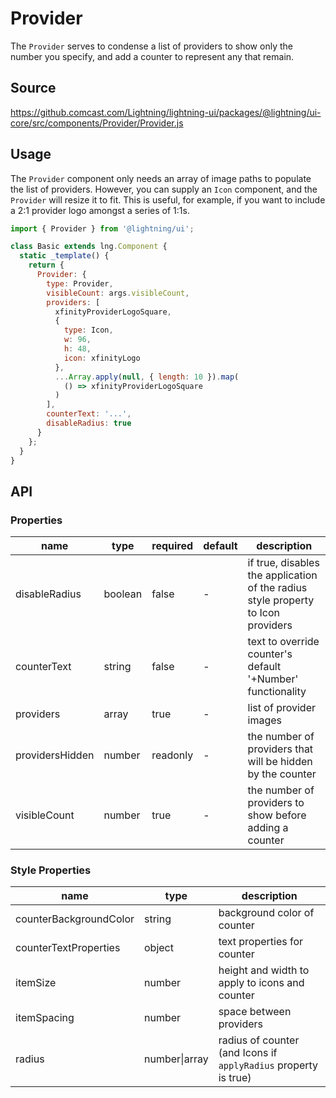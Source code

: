 
# Provider

The `Provider` serves to condense a list of providers to show only the number you specify, and add a counter to represent any that remain.

## Source

https://github.comcast.com/Lightning/lightning-ui/packages/@lightning/ui-core/src/components/Provider/Provider.js

## Usage

The `Provider` component only needs an array of image paths to populate the list of providers. However, you can supply an `Icon` component, and the `Provider` will resize it to fit. This is useful, for example, if you want to include a 2:1 provider logo amongst a series of 1:1s.

```js
import { Provider } from '@lightning/ui';

class Basic extends lng.Component {
  static _template() {
    return {
      Provider: {
        type: Provider,
        visibleCount: args.visibleCount,
        providers: [
          xfinityProviderLogoSquare,
          {
            type: Icon,
            w: 96,
            h: 48,
            icon: xfinityLogo
          },
          ...Array.apply(null, { length: 10 }).map(
            () => xfinityProviderLogoSquare
          )
        ],
        counterText: '...',
        disableRadius: true
      }
    };
  }
}
```

<Canvas>
  <Story id="elements-provider--basic" />
</Canvas>

## API

### Properties

| name            | type    | required | default | description                                                                      |
| --------------- | ------- | -------- | ------- | -------------------------------------------------------------------------------- |
| disableRadius   | boolean | false    | -       | if true, disables the application of the radius style property to Icon providers |
| counterText     | string  | false    | -       | text to override counter's default '+Number' functionality                       |
| providers       | array   | true     | -       | list of provider images                                                          |
| providersHidden | number  | readonly | -       | the number of providers that will be hidden by the counter                       |
| visibleCount    | number  | true     | -       | the number of providers to show before adding a counter                          |

### Style Properties

| name                   | type          | description                                                     |
| ---------------------- | ------------- | --------------------------------------------------------------- |
| counterBackgroundColor | string        | background color of counter                                     |
| counterTextProperties  | object        | text properties for counter                                     |
| itemSize               | number        | height and width to apply to icons and counter                  |
| itemSpacing            | number        | space between providers                                         |
| radius                 | number\|array | radius of counter (and Icons if `applyRadius` property is true) |
